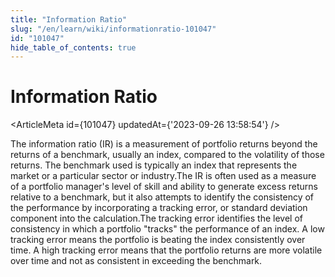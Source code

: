 ```yaml
---
title: "Information Ratio"
slug: "/en/learn/wiki/informationratio-101047"
id: "101047"
hide_table_of_contents: true
---
```



# Information Ratio

<ArticleMeta id={101047} updatedAt={'2023-09-26 13:58:54'} />
<div className='border-solid border-b border-t-0 my-4 border-[var(--ifm-color-gray-300)]' />

The information ratio (IR) is a measurement of portfolio returns beyond the returns of a benchmark, usually an index, compared to the volatility of those returns. The benchmark used is typically an index that represents the market or a particular sector or industry.The IR is often used as a measure of a portfolio manager's level of skill and ability to generate excess returns relative to a benchmark, but it also attempts to identify the consistency of the performance by incorporating a tracking error, or standard deviation component into the calculation.The tracking error identifies the level of consistency in which a portfolio "tracks" the performance of an index. A low tracking error means the portfolio is beating the index consistently over time. A high tracking error means that the portfolio returns are more volatile over time and not as consistent in exceeding the benchmark.
